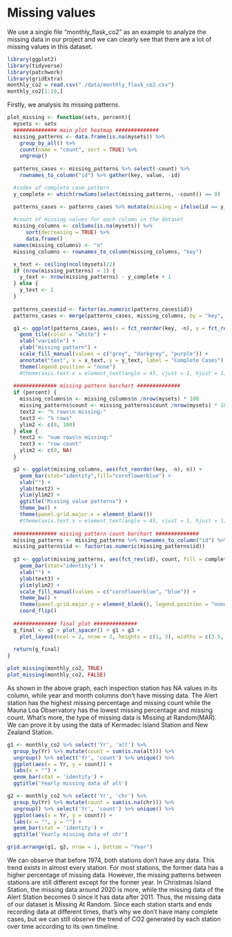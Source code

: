 # Missing values

We use a single file "monthly_flask_co2" as an example to analyze the missing data in our project and we can clearly see that there are a lot of missing values in this dataset.
```r
library(ggplot2)
library(tidyverse)
library(patchwork)
library(gridExtra)
monthly_co2 = read.csv("./data/monthly_flask_co2.csv")
monthly_co2[1:10,]
```

Firstly, we analysis its missing patterns.
```r
plot_missing <- function(sets, percent){
  mysets <- sets
  ############## main plot heatmap ############## 
  missing_patterns <- data.frame(is.na(mysets)) %>%
    group_by_all() %>%
    count(name = "count", sort = TRUE) %>%
    ungroup()
  
  patterns_cases <- missing_patterns %>% select(-count) %>% 
    rownames_to_column("id") %>% gather(key, value, -id)

  #index of complete case pattern
  y_complete <- which(rowSums(select(missing_patterns, -count)) == 0)

  patterns_cases <- patterns_cases %>% mutate(missing = ifelse(id == y_complete, "none", ifelse(value == 1, "yes", "no")))
  
  #count of missing values for each column in the dataset
  missing_columns <- colSums(is.na(mysets)) %>%
      sort(decreasing = TRUE) %>% 
      data.frame()
  names(missing_columns) <- "n"
  missing_columns <- rownames_to_column(missing_columns, "key")

  x_text <- ceiling(ncol(mysets)/2)
  if (nrow(missing_patterns) > 1) {
    y_text <- nrow(missing_patterns) - y_complete + 1
  } else {
    y_text <- 1
  }
  
  patterns_cases$id <- factor(as.numeric(patterns_cases$id))
  patterns_cases <- merge(patterns_cases, missing_columns, by = "key", all = TRUE)

  g1 <- ggplot(patterns_cases, aes(x = fct_reorder(key, -n), y = fct_rev(id), fill = missing)) +
    geom_tile(color = "white") + 
    xlab("variable") +
    ylab("missing pattern") +
    scale_fill_manual(values = c("grey", "darkgrey", "purple")) +
    annotate("text", x = x_text, y = y_text, label = "Complete Cases") +
    theme(legend.position = "none")
    #theme(axis.text.x = element_text(angle = 45, vjust = 1, hjust = 1))
  
  ############## missing pattern barchart ############## 
  if (percent) {
    missing_columns$n <- missing_columns$n /nrow(mysets) * 100
    missing_patterns$count <- missing_patterns$count /nrow(mysets) * 100
    text2 <- "% rows\n missing:"
    text3 <- "% rows"
    ylim2 <- c(0, 100)
  } else {
    text2 <- "num rows\n missing:"
    text3 <- "row count"
    ylim2 <- c(0, NA)
  }

  g2 <- ggplot(missing_columns, aes(fct_reorder(key, -n), n)) +
    geom_bar(stat="identity",fill="cornflowerblue") +
    xlab("") +
    ylab(text2) +
    ylim(ylim2) +
    ggtitle("Missing value patterns") +
    theme_bw() +
    theme(panel.grid.major.x = element_blank())
    #theme(axis.text.x = element_text(angle = 45, vjust = 1, hjust = 1))
  
  ############## missing pattern count barchart ############## 
  missing_patterns <- missing_patterns %>% rownames_to_column("id") %>% mutate(complete = ifelse(id == y_complete, "yes", "no"))
  missing_patterns$id <- factor(as.numeric(missing_patterns$id))
  
  g3 <- ggplot(missing_patterns, aes(fct_rev(id), count, fill = complete)) +
    geom_bar(stat="identity") +
    xlab("") +
    ylab(text3) +
    ylim(ylim2) +
    scale_fill_manual(values = c("cornflowerblue", "blue")) +
    theme_bw() +
    theme(panel.grid.major.y = element_blank(), legend.position = "none") +
    coord_flip() 
  
  ############## final plot ############## 
  g_final <- g2 + plot_spacer() + g1 + g3 +
    plot_layout(ncol = 2, nrow = 2, heights = c(1, 3), widths = c(3.5, 1))
  
  return(g_final)
}
```

```r
plot_missing(monthly_co2, TRUE)
plot_missing(monthly_co2, FALSE)
```

As shown in the above graph, each inspection station has NA values in its column, while year and month columns don't have missing data. The Alert station has the highest missing percentage and missing count while the Mauna Loa Observatory has the lowest missing percentage and missing count. What's more, the type of missing data is Missing at Random(MAR). We can prove it by using the data of Kermadec Island Station and New Zealand Station.

```r
g1 <- monthly_co2 %>% select('Yr', 'alt') %>% 
  group_by(Yr) %>% mutate(count = sum(is.na(alt))) %>% 
  ungroup() %>% select('Yr', 'count') %>% unique() %>% 
  ggplot(aes(x = Yr, y = count)) +
  labs(x = "") +
  geom_bar(stat = 'identity') +
  ggtitle('Yearly missing data of alt')

g2 <- monthly_co2 %>% select('Yr', 'chr') %>% 
  group_by(Yr) %>% mutate(count = sum(is.na(chr))) %>% 
  ungroup() %>% select('Yr', 'count') %>% unique() %>% 
  ggplot(aes(x = Yr, y = count)) +
  labs(x = "", y = "") +
  geom_bar(stat = 'identity') +
  ggtitle('Yearly missing data of chr')

grid.arrange(g1, g2, nrow = 1, bottom = "Year")

```

We can observe that before 1974, both stations don't have any data. This trend exists in almost every station. For most stations, the former data has a higher percentage of missing data. However, the missing patterns between stations are still different except for the former year. In Christmas Island Station, the missing data around 2020 is more, while the missing data of the Alert Station becomes 0 since it has data after 2011. Thus, the missing data of our dataset is Missing At Random. Since each station starts and ends recording data at different times, that's why we don’t have many complete cases, but we can still observe the trend of CO2 generated by each station over time according to its own timeline.
